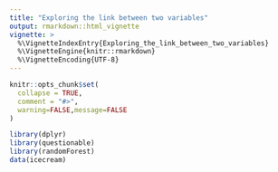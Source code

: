 ```yaml
---
title: "Exploring the link between two variables"
output: rmarkdown::html_vignette
vignette: >
  %\VignetteIndexEntry{Exploring_the_link_between_two_variables}
  %\VignetteEngine{knitr::rmarkdown}
  %\VignetteEncoding{UTF-8}
---
```


```r
knitr::opts_chunk$set(
  collapse = TRUE,
  comment = "#>",
  warning=FALSE,message=FALSE
)
```

```r
library(dplyr)
library(questionable)
library(randomForest)
data(icecream)
```




